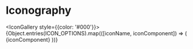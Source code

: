 

<Meta title='ui/iconography'/>

# Iconography

<IconGallery style={{color: '#000'}}>
    {Object.entries(ICON_OPTIONS).map(([iconName, iconComponent]) => (
        <IconItem name={iconName} key={iconName}>
            {iconComponent}
        </IconItem>
    ))}
</IconGallery>